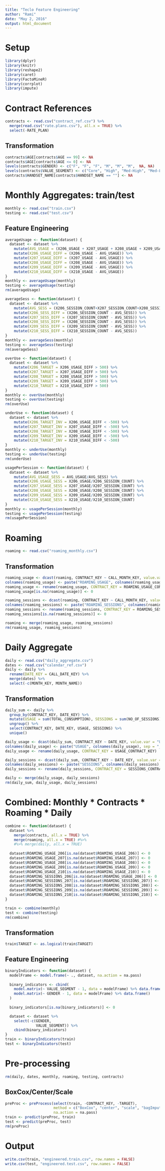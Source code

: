 ```yaml
---
title: "Teclo Feature Engineering"
author: "Rami"
date: "May 2, 2016"
output: html_document
---
```


# Setup

```r
library(dplyr)
library(knitr)
library(reshape2)
library(caret)
library(FactoMineR)
library(corrplot)
library(impute)
```

# Contract References
```r
contracts <- read.csv("contract_ref.csv") %>%
  merge(read.csv("rate.plans.csv"), all.x = TRUE) %>%
  select(-RATE_PLAN)
```

## Transformation

```r
contracts$AGE[contracts$AGE == 99] <- NA
contracts$AGE[contracts$AGE <= 0] <- NA
levels(contracts$GENDER) <- c("F", "F", "F", "M", "M", "M",  NA, NA)
levels(contracts$VALUE_SEGMENT) <- c("Core", "High", "Med-High", "Med-Low", NA, "Platinum", "Premium")
contracts$HANDSET_NAME[contracts$HANDSET_NAME == ""] <- NA
```

# Monthly Aggregates: train/test

```r
monthly <- read.csv("train.csv")
testing <- read.csv("test.csv")
```

## Feature Engineering

```r
averageUsage <- function(dataset) {
  dataset <- dataset %>%
    mutate(AVG_USAGE = (X206_USAGE + X207_USAGE + X208_USAGE + X209_USAGE + X210_USAGE)/5) %>%
    mutate(X206_USAGE_DIFF = (X206_USAGE - AVG_USAGE)) %>%
    mutate(X207_USAGE_DIFF = (X207_USAGE - AVG_USAGE)) %>%
    mutate(X208_USAGE_DIFF = (X208_USAGE - AVG_USAGE)) %>%
    mutate(X209_USAGE_DIFF = (X209_USAGE - AVG_USAGE)) %>%
    mutate(X210_USAGE_DIFF = (X210_USAGE - AVG_USAGE))
}
monthly <- averageUsage(monthly)
testing <- averageUsage(testing)
rm(averageUsage)
```

```r
averageSess <- function(dataset) {
  dataset <- dataset %>%
    mutate(AVG_SESS = (X206_SESSION_COUNT+X207_SESSION_COUNT+X208_SESSION_COUNT+X209_SESSION_COUNT+X210_SESSION_COUNT)/5) %>%
    mutate(X206_SESS_DIFF = (X206_SESSION_COUNT - AVG_SESS)) %>%
    mutate(X207_SESS_DIFF = (X207_SESSION_COUNT - AVG_SESS)) %>%
    mutate(X208_SESS_DIFF = (X208_SESSION_COUNT - AVG_SESS)) %>%
    mutate(X209_SESS_DIFF = (X209_SESSION_COUNT - AVG_SESS)) %>%
    mutate(X210_SESS_DIFF = (X210_SESSION_COUNT - AVG_SESS))
}
monthly <- averageSess(monthly)
testing <- averageSess(testing)
rm(averageSess)
```

```r
overUse <- function(dataset) {
  dataset <- dataset %>%
    mutate(X206_TARGET = X206_USAGE_DIFF > 500) %>%
    mutate(X207_TARGET = X207_USAGE_DIFF > 500) %>%
    mutate(X208_TARGET = X208_USAGE_DIFF > 500) %>%
    mutate(X209_TARGET = X209_USAGE_DIFF > 500) %>%
    mutate(X210_TARGET = X210_USAGE_DIFF > 500)
}
monthly <- overUse(monthly)
testing <- overUse(testing)
rm(overUse)
```

```r
underUse <- function(dataset) {
  dataset <- dataset %>%
    mutate(X206_TARGET_INV = X206_USAGE_DIFF < -500) %>%
    mutate(X207_TARGET_INV = X207_USAGE_DIFF < -500) %>%
    mutate(X208_TARGET_INV = X208_USAGE_DIFF < -500) %>%
    mutate(X209_TARGET_INV = X209_USAGE_DIFF < -500) %>%
    mutate(X210_TARGET_INV = X210_USAGE_DIFF < -500)
}
monthly <- underUse(monthly)
testing <- underUse(testing)
rm(underUse)
```

```r
usagePerSession <- function(dataset) {
  dataset <- dataset %>%
    mutate(AVG_USAGE_SESS = AVG_USAGE/AVG_SESS) %>%
    mutate(X206_USAGE_SESS = X206_USAGE/X206_SESSION_COUNT) %>%
    mutate(X207_USAGE_SESS = X207_USAGE/X207_SESSION_COUNT) %>%
    mutate(X208_USAGE_SESS = X208_USAGE/X208_SESSION_COUNT) %>%
    mutate(X209_USAGE_SESS = X209_USAGE/X209_SESSION_COUNT) %>%
    mutate(X210_USAGE_SESS = X210_USAGE/X210_SESSION_COUNT)
}
monthly <- usagePerSession(monthly)
testing <- usagePerSession(testing)
rm(usagePerSession)
```

# Roaming

```r
roaming <- read.csv("roaming_monthly.csv")
```

## Transformation

```r
roaming_usage <- dcast(roaming, CONTRACT_KEY ~ CALL_MONTH_KEY, value.var = "USAGE")
colnames(roaming_usage) <- paste("ROAMING_USAGE", colnames(roaming_usage), sep = "_")
roaming_usage <- rename(roaming_usage, CONTRACT_KEY = ROAMING_USAGE_CONTRACT_KEY)
roaming_usage[is.na(roaming_usage)] <- 0

roaming_sessions <- dcast(roaming, CONTRACT_KEY ~ CALL_MONTH_KEY, value.var = "SESSION_COUNT")
colnames(roaming_sessions) <- paste("ROAMING_SESSIONS", colnames(roaming_sessions), sep = "_")
roaming_sessions <- rename(roaming_sessions, CONTRACT_KEY = ROAMING_SESSIONS_CONTRACT_KEY)
roaming_sessions[is.na(roaming_sessions)] <- 0

roaming <- merge(roaming_usage, roaming_sessions)
rm(roaming_usage, roaming_sessions)
```

# Daily Aggregate

```r
daily <- read.csv("daily_aggregate.csv")
dates <- read.csv("calendar_ref.csv")
daily <- daily %>%
  rename(DATE_KEY = CALL_DATE_KEY) %>%
  merge(dates) %>%
  select(-c(MONTH_KEY, MONTH_NAME))
```

## Transformation

```r
daily_sum <- daily %>%
  group_by(CONTRACT_KEY, DATE_KEY) %>%
  mutate(USAGE = sum(TOTAL_CONSUMPTION), SESSIONS = sum(NO_OF_SESSIONS)) %>%
  ungroup() %>%
  select(CONTRACT_KEY, DATE_KEY, USAGE, SESSIONS) %>%
  unique()

daily_usage <- dcast(daily_sum, CONTRACT_KEY ~ DATE_KEY, value.var = "USAGE")
colnames(daily_usage) <- paste("USAGE", colnames(daily_usage), sep = "_")
daily_usage <- rename(daily_usage, CONTRACT_KEY = USAGE_CONTRACT_KEY)

daily_sessions <- dcast(daily_sum, CONTRACT_KEY ~ DATE_KEY, value.var = "SESSIONS")
colnames(daily_sessions) <- paste("SESSIONS", colnames(daily_sessions), sep = "_")
daily_sessions <- rename(daily_sessions, CONTRACT_KEY = SESSIONS_CONTRACT_KEY)

daily <- merge(daily_usage, daily_sessions)
rm(daily_sum, daily_usage, daily_sessions)
```

# Combined: Monthly * Contracts * Roaming * Daily

```r
combine <- function(dataset) {
  dataset %>%
    merge(contracts, all.x = TRUE) %>%
    merge(roaming, all.x = TRUE) #%>%
    #%>% merge(daily, all.x = TRUE)
  
  dataset$ROAMING_USAGE_206[is.na(dataset$ROAMING_USAGE_206)] <- 0
  dataset$ROAMING_USAGE_207[is.na(dataset$ROAMING_USAGE_207)] <- 0
  dataset$ROAMING_USAGE_208[is.na(dataset$ROAMING_USAGE_208)] <- 0
  dataset$ROAMING_USAGE_209[is.na(dataset$ROAMING_USAGE_209)] <- 0
  dataset$ROAMING_USAGE_210[is.na(dataset$ROAMING_USAGE_210)] <- 0
  dataset$ROAMING_SESSIONS_206[is.na(dataset$ROAMING_USAGE_206)] <- 0
  dataset$ROAMING_SESSIONS_207[is.na(dataset$ROAMING_SESSIONS_207)] <- 0
  dataset$ROAMING_SESSIONS_208[is.na(dataset$ROAMING_SESSIONS_208)] <- 0
  dataset$ROAMING_SESSIONS_209[is.na(dataset$ROAMING_SESSIONS_209)] <- 0
  dataset$ROAMING_SESSIONS_210[is.na(dataset$ROAMING_SESSIONS_210)] <- 0
}
```

```r
train <- combine(monthly)
test <- combine(testing)
rm(combine)
```

## Transformation

```r
train$TARGET <- as.logical(train$TARGET)
```

## Feature Engineering

```r
binaryIndicators <- function(dataset) {
  modelFrame <- model.frame(~ ., dataset, na.action = na.pass)
  
  binary_indicators <- cbind(
    model.matrix(~ VALUE_SEGMENT - 1, data = modelFrame) %>% data.frame(),
    model.matrix(~ GENDER - 1, data = modelFrame) %>% data.frame()
  )
  
  binary_indicators[is.na(binary_indicators)] <- 0

  dataset <- dataset %>%
    select(-c(GENDER,
              VALUE_SEGMENT)) %>%
    cbind(binary_indicators)
}
train <- binaryIndicators(train)
test <- binaryIndicators(test)
```

# Pre-processing

```r
rm(daily, dates, monthly, roaming, testing, contracts)
```

## BoxCox/Center/Scale

```r
preProc <- preProcess(select(train, -CONTRACT_KEY, -TARGET),
                      method = c("BoxCox", "center", "scale", "bagImpute"),
                      na.action = na.pass)
train <- predict(preProc, train)
test <- predict(preProc, test)
rm(preProc)
```

# Output

```r
write.csv(train, "engineered.train.csv", row.names = FALSE)
write.csv(test, "engineered.test.csv", row.names = FALSE)
```
